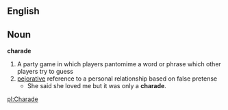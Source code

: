 == English ==
==Noun==
'''charade'''
# A party game in which players pantomime a word or phrase which other players try to guess
# [[pejorative]] reference to a personal relationship based on false pretense
#* She said she loved me but it was only a '''charade'''.

[[pl:Charade]]